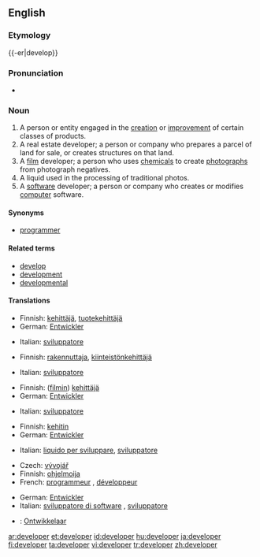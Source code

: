 {{wikipedia|dab=developer}}
==English==

===Etymology===
{{-er|develop}}

===Pronunciation===
* {{IPA|/dəˈvɛləpɚ/}}

===Noun===
{{en-noun}}

# A person or entity engaged in the [[creation]] or [[improvement]] of certain classes of products.
# A real estate developer; a person or company who prepares a parcel of land for sale, or creates structures on that land.
# A [[film]] developer; a person who uses [[chemical]]s to create [[photograph]]s from photograph negatives.
# A liquid used in the processing of traditional photos.
# A [[software]] developer; a person or company who creates or modifies [[computer]] software.

====Synonyms====
* {{italbrac-colon|person or company who writes computer software}} [[programmer]]

====Related terms====
* [[develop]]
* [[development]]
* [[developmental]]

====Translations====
{{trans-top|someone engaged product creation and improvement}}
* Finnish: [[kehittäjä]], [[tuotekehittäjä]]
* German: [[Entwickler]] {{m}}
{{trans-mid}}
* Italian: [[sviluppatore]] {{m}}
{{trans-bottom}}

{{trans-top|real estate developer}}
* Finnish: [[rakennuttaja]], [[kiinteistönkehittäjä]]
{{trans-mid}}
* Italian: [[sviluppatore]] {{m}}
{{trans-bottom}}

{{trans-top|film developer}}
* Finnish: ([[filmi|filmin]]) [[kehittäjä]]
* German: [[Entwickler]] {{m}}
{{trans-mid}}
* Italian: [[sviluppatore]] {{m}}
{{trans-bottom}}

{{trans-top|liquid used in film processing}}
* Finnish: [[kehitin]]
* German: [[Entwickler]] {{m}}
{{trans-mid}}
* Italian: [[liquido per sviluppare]], {{m}}[[sviluppatore]] {{m}}
{{trans-bottom}}

{{trans-top|software programmer}}
* Czech: [[vývojář]] {{m}}
* Finnish: [[ohjelmoija]]
* French: [[programmeur]] {{m}}, [[développeur]] {{m}}
{{trans-mid}}
* German: [[Entwickler]] {{m}}
* Italian: [[sviluppatore di software]] {{m}}, [[sviluppatore]] {{m}}
{{trans-bottom}}

{{checktrans-top}}
* {{ttbc|Dutch}}: [[Ontwikkelaar]]
{{trans-bottom}}

[[ar:developer]]
[[et:developer]]
[[id:developer]]
[[hu:developer]]
[[ja:developer]]
[[fi:developer]]
[[ta:developer]]
[[vi:developer]]
[[tr:developer]]
[[zh:developer]]